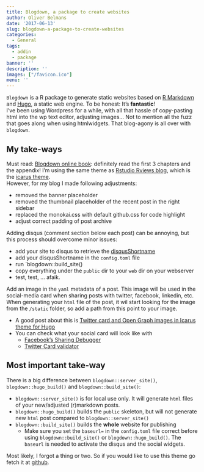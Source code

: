 ```yaml
---
title: Blogdown, a package to create websites
author: Oliver Belmans
date: '2017-06-13'
slug: blogdown-a-package-to-create-websites
categories:
  - General
tags:
  - addin
  - package
banner: ''
description: ''
images: ["/favicon.ico"]
menu: ''
---
```


<!--more-->

`Blogdown` is a R package to generate static websites based on [R Markdown](http://rmarkdown.rstudio.com/) and [Hugo](https://gohugo.io/), a static web engine. To be honest: It's **fantastic**!  
I've been using Wordpress for a while, with all that hassle of copy-pasting html into the wp text editor, adjusting images... Not to mention all the fuzz that goes along when using htmlwidgets. That blog-agony is all over with `blogdown`. 

## My take-ways

Must read: [Blogdown online book](https://bookdown.org/yihui/blogdown/): definitely read the first 3 chapters and the appendix!
I'm using the same theme as [Rstudio Rviews blog](https://rviews.rstudio.com/), which is the [icarus theme](https://github.com/digitalcraftsman/hugo-icarus-theme).  
However, for my blog I made following adjustments:

  * removed the banner placeholder
  * removed the thumbnail placeholder of the recent post in the right sidebar 
  * replaced the monokai.css with default github.css for code highlight
  * adjust correct padding of post archive

Adding disqus (comment section below each post) can be annoying, but this process should overcome minor issues:

  * add your site to disqus to retrieve the [disqusShortname](https://help.disqus.com/customer/portal/articles/466208)
  * add your disqusShortname in the `config.toml` file
  * run `blogdown::build_site()
  * copy everything under the `public` dir to your `web` dir on your webserver
  * test, test, ... afaik.

Add an image in the `yaml` metadata of a post. This image will be used in the social-media card when sharing posts with twitter, facebook, linkedin, etc. When generating your `html` file of the post, it wil start looking for the image from the `/static` folder, so add a path from this point to your image.

  * A good post about this is [Twitter card and Open Graph images in Icarus theme for Hugo](http://www.gavinwray.com/twitter-card-and-open-graph-images-in-icarus-theme-for-hugo/)
  * You can check what your social card will look like with 
      + [Facebook’s Sharing Debugger](https://developers.facebook.com/tools/debug/og/object/)
      + [Twitter Card validator](https://cards-dev.twitter.com/validator)

## Most important take-way

There is a big difference between `blogdown::server_site()`, `blogdown::hugo_build()` and `blogdown::build_site()`:

  * `blogdown::server_site()` is for local use only. It will generate `html` files of your new/adjusted (r)markdown posts.
  * `blogdown::hugo_build()` builds the `public` skeleton, but will not generate new `html` post compared to `blogdown::server_site()`
  * `blogdown::build_site()` builds the **whole** website for publishing 
      + Make sure you set the `baseurl=` in the `config.toml` file correct before using `blogdown::build_site()` or `blogdown::hugo_build()`. The `baseurl` is needed to activate the disqus and the social widgets.


Most likely, I forgot a thing or two. So if you would like to use this theme go fetch it at  [github](https://github.com/OliverBLMS/blog_kyd_hugo).
  